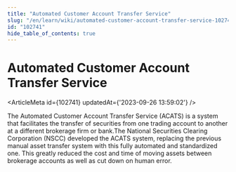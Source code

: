 ```yaml
---
title: "Automated Customer Account Transfer Service"
slug: "/en/learn/wiki/automated-customer-account-transfer-service-102741"
id: "102741"
hide_table_of_contents: true
---
```



# Automated Customer Account Transfer Service

<ArticleMeta id={102741} updatedAt={'2023-09-26 13:59:02'} />
<div className='border-solid border-b border-t-0 my-4 border-[var(--ifm-color-gray-300)]' />

The Automated Customer Account Transfer Service (ACATS) is a system that facilitates the transfer of securities from one trading account to another at a different brokerage firm or bank.The National Securities Clearing Corporation (NSCC) developed the ACATS system, replacing the previous manual asset transfer system with this fully automated and standardized one. This greatly reduced the cost and time of moving assets between brokerage accounts as well as cut down on human error.
